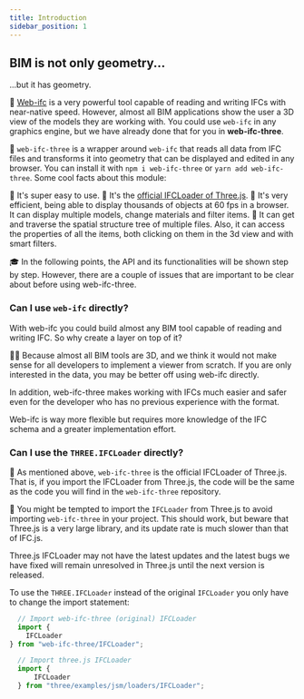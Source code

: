 ```yaml
---
title: Introduction
sidebar_position: 1
---
```



## BIM is not only geometry...


...but it has geometry.

  💪
[Web-ifc]("https://ifcjs.github.io/info/docs/Guide/web-ifc/Introduction") is a very powerful tool capable of reading and writing IFCs with near-native speed. However, almost all BIM applications show the user a 3D view of the models they are working with. You could use `web-ifc` in any graphics engine, but we have already done that for you in **web-ifc-three**.

  🧶
`web-ifc-three` is a wrapper around `web-ifc` that reads all data from IFC files and transforms it into geometry that can be displayed and edited in any browser. You can install it with `npm i web-ifc-three` or `yarn add web-ifc-three`. Some cool facts about this module:

<IfcCard>
    🐣
    It's super easy to use.
</IfcCard>

<IfcCard>
    🎩
    It's the <a href="https://threejs.org/examples/webgl_loader_ifc.html">official IFCLoader of Three.js</a>.
</IfcCard>

<IfcCard>
    🚀
    It's very efficient, being able to display thousands of objects at 60 fps in a browser. It can display multiple models, change materials and filter items.
</IfcCard>


<IfcCard>
    🧠
    It can get and traverse the spatial structure tree of multiple files. Also, it can access the properties of all the items, both clicking on them in the 3d view and with smart filters.
</IfcCard>

  🎓
In the following points, the API and its functionalities will be shown step by step. However, there are a couple of issues that are important to be clear about before using web-ifc-three.

### Can I use `web-ifc` directly?

With web-ifc you could build almost any BIM tool capable of reading and writing IFC. So why create a layer on top of it?

  🤷‍♀️
Because almost all BIM tools are 3D, and we think it would not make sense for all developers to implement a viewer from scratch. If you are only interested in the data, you may be better off using web-ifc directly.

In addition, web-ifc-three makes working with IFCs much easier and safer even for the developer who has no previous experience with the format.

<IfcAlert>
    Web-ifc is way more flexible but requires more knowledge of the IFC schema and a greater implementation effort.
</IfcAlert>

### Can I use the `THREE.IFCLoader` directly?

  👬
As mentioned above, `web-ifc-three` is the official IFCLoader of Three.js. That is, if you import the IFCLoader from Three.js, the code will be the same as the code you will find in the `web-ifc-three` repository.

  🚧
You might be tempted to import the `IFCLoader` from Three.js to avoid importing `web-ifc-three` in your project. This should work, but beware that Three.js is a very large library, and its update rate is much slower than that of IFC.js.

<IfcCard
    icon="⏳"
    title=
        "Slight delay"> Three.js IFCLoader may not have the latest updates and the latest bugs we have fixed will remain unresolved in Three.js until the next version is released.
</IfcCard>

To use the `THREE.IFCLoader` instead of the original `IFCLoader` you only have to change the import statement:

```js
  // Import web-ifc-three (original) IFCLoader
  import {
    IFCLoader
} from "web-ifc-three/IFCLoader";

  // Import three.js IFCLoader
  import {
      IFCLoader
  } from "three/examples/jsm/loaders/IFCLoader";
```